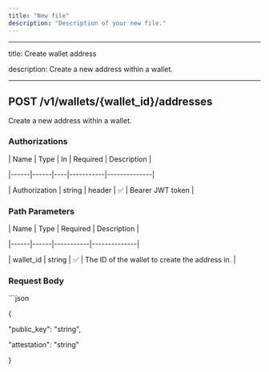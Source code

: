 ```yaml
---
title: "New file"
description: "Description of your new file."
---
```


---

title: Create wallet address

description: Create a new address within a wallet.

---

## POST /v1/wallets/{wallet_id}/addresses

Create a new address within a wallet.

### Authorizations

| Name | Type | In | Required | Description |

|------|------|----|-----------|--------------|

| Authorization | string | header | ✅ | Bearer JWT token |

### Path Parameters

| Name | Type | Required | Description |

|------|------|-----------|--------------|

| wallet_id | string | ✅ | The ID of the wallet to create the address in. |

### Request Body

\`\`\`json

{

  "public_key": "string",

  "attestation": "string"

}